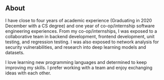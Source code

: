 ## About
I have close to four years of academic experience (Graduating in 2020 December with a CS degree) and 
one year of co-op/internship software engineering experiences. From my co-op/internships, 
I was exposed to a collaborative team in backend development, frontend development, unit testing, and regression testing.
I was also exposed to network analysis for security vulnerabilities, and research into deep learning models and datasets.

I love learning new programming languages and determined to keep improving my skills. I prefer working with a team and enjoy 
exchanging ideas with each other. 
